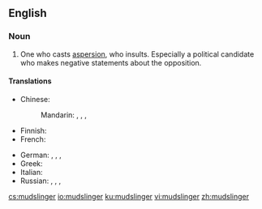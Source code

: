 ==English==

===Noun===
{{en-noun}}

#One who casts [[aspersion]], who insults.  Especially a political candidate who makes negative statements about the opposition.

====Translations====
{{trans-top|one who casts aspersion}}
* Chinese:
*: Mandarin: {{t|cmn|誣衊者|sc=Hani}}, {{t|cmn|诬蔑者|tr=wúmièzhě|sc=Hani}}, {{t|cmn|誹謗者|sc=Hani}}, {{t+|cmn|诽谤者|tr=fěibàngzhě|sc=Hani}}
* Finnish: {{t|fi|loanheittäjä}}
* French: {{t-needed|fr}}
{{trans-mid}}
* German: {{t|de|Verleumder|m}}, {{t|de|Verleumderin|f}}, {{t|de|Dreckschleuder|m}}, {{t|de|Dreckschleuderin|f}}
* Greek: {{t+|el|λασπολόγος}}
* Italian: {{t|it|infangatore|m}}
* Russian: {{t+|ru|клеветни́к|m}}, {{t+|ru|клеветни́ца|f}}, {{t+|ru|злопыха́тель|m}}, {{t|ru|злопыха́тельница|f}}
{{trans-bottom}}

[[cs:mudslinger]]
[[io:mudslinger]]
[[ku:mudslinger]]
[[vi:mudslinger]]
[[zh:mudslinger]]